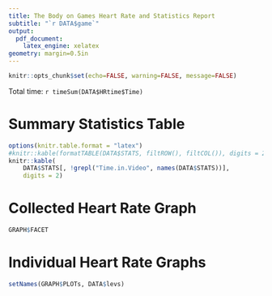 ```yaml
---
title: The Body on Games Heart Rate and Statistics Report
subtitle: "`r DATA$game`"
output: 
  pdf_document:
    latex_engine: xelatex
geometry: margin=0.5in
---
```

```r
knitr::opts_chunk$set(echo=FALSE, warning=FALSE, message=FALSE)
```

Total time: `r timeSum(DATA$HRtime$Time)`

# Summary Statistics Table

```r
options(knitr.table.format = "latex")
#knitr::kable(formatTABLE(DATA$STATS, filtROW(), filtCOL()), digits = 2)
knitr::kable(
	DATA$STATS[, !grepl("Time.in.Video", names(DATA$STATS))],
	digits = 2)
```

# Collected Heart Rate Graph

```r
GRAPH$FACET
```

\newpage
# Individual Heart Rate Graphs

```r
setNames(GRAPH$PLOTs, DATA$levs)
```
